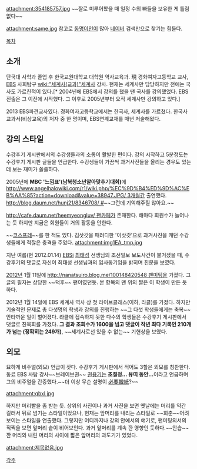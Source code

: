 attachment:354185757.jpg
~~짤로 미루어봤을 때 일정 수의 빠들을 보유한 게 틀림없다~~

attachment:same.jpg
참고로 [[동명이인]]이 많아 [[네이버]] 검색만으로 찾기는 힘들다.

[[목차]]
== 소개 ==
단국대 사학과 졸업 후 한국교원대학교 대학원 역사교육과. 現 경화여자고등학교 교사, [[한국교육방송공사|EBS]] 사회탐구 [[wiki:"세계사(교과)"세계사]] 강사.
현재는 세계사만 담당하지만 전에는 국사도 가르친적이 있다.[* 2004년에 EBS에서 강의를 했을 땐 국사를 강의했었다. EBS진출은 그 이전에 시작했다. 그 이후로 2005년부터 오직 세계사만 강의하고 있다.]

2013 EBS파견교사였다. 경화여자고등학교에서는 한국사, 세계사를 가르쳤다.
한국사교과서(비상교육)의 저자 중 한 명이며, EBS연계교재를 매년 저술해왔다.
== 강의 스타일 ==
수강후기 게시판에서의 수강생들과의 소통이 활발한 편이다. 강의 시작하고 5분정도는 수강후기 게시판 글들을 언급한다. 수강생들이 가끔씩 과거사진들을 올리는 경우도 있는데 보는 재미가 쏠쏠하다.

2005년에 '''MBC '느낌표'(남북청소년알아맞추기대회)'''에 [[http://www.angelhalowiki.com/r1/wiki.php/%EC%9D%B4%ED%9D%AC%EB%AA%85?action=download&value=38947.JPG/ 3개월]]간 출연했다. [[http://blog.daum.net/hunj21/8346708/ #]]~~그런데 기억해주질 않아요.~~

[[http://cafe.daum.net/heemyeongluv/ 팬카페]]가 존재한다. 해마다 회원수가 늘어나는 듯 하지만 지금은 회원들이 거의 활동을 안한다.

~~[[코스프레]]~~를 한 적도 있다. 김삿갓을 패러디한 '이삿갓'으로 과거사진을 캐던 수강생들에게 적잖은 충격을 주었다. 
attachment:img1EA_tmp.jpg

지난 여름(현 2012.01.14) [[EBSi]] [[최태성]] 선생님의 조선일보 보도사건이 불거졌을 때, 수강후기의 댓글로 자신이 최태성 선생님과의 입사동기임을 밝히며 친분을 보였다.

[[2012년]] 1월 11일에 [[http://nanatsuiro.blog.me/100148420548 팬미팅]]을 가졌다. 그 글의 필자는 상당한 ~~덕후~~ 팬이였던듯. 본 항목의 맨 위의 짤은 이 학생이 만든 듯 하다.

2012년 1월 14일에 EBS 세계사 역사 상 첫 라이브클래스(이하, 라클)를 가졌다. 하지만 기술적인 문제로 총 다섯명의 학생과 강의를 진행하는 ~~그 다섯 학생들에게는 축복~~ 안타까운 일이 벌어졌다. 라클에 접속하지 못한 다수의 학생들은 수강후기 게시판에서 댓글로 친목회를 가졌다. '''그 결과 조회수가 1600을 넘고 댓글이 작년 최다 기록인 210개가 넘는 (정확히는 249개) ''', ~~세계사로선 있을 수 없는~~ 기현상을 보였다.

== 외모 ==
묘하게 비주얼(외모) 언급이 잦다. 수강후기 게시판에서 적어도 3할은 외모를 칭찬한다. 동료 EBS 사탐 강사~~브레이브권~~ [[권용기]]는 '''초절정... 뷰띠 동안...'''이라고 언급하며 그의 비주얼을 간증했다.~~더 이상 무슨 설명이 [[必要韓紙]]?~~

attachment:qbxl.jpg

하지만 머리빨을 좀 받는 듯. 상위의 사진이나 과거 사진을 보면 옛날에는 머리를 약간 길러서 뒤로 넘기는 스타일이었으나, 현재는 앞머리를 내리는 스타일로 ~~회춘~~어려보이는 스타일을 연출했다. 그렇지만 어디까지나 강의 안에서의 얘기로, 팬미팅의서의 직찍을 보면 앞머리 숱이 비어보인다. 과거 앞머리를 계속 깐 영향인 듯하다.~~안습~~ 깐 머리와 내린 머리의 사이에 짧은 앞머리의 과도기가 있었다.

attachment:제목없음.jpg

[[각주]]
